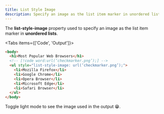 ```yaml
---
title: List Style Image
description: Specify an image as the list item marker in unordered lists using the list-style-image property.
---
```


The **list-style-image** property used to specify an image as the list item marker in **unordered lists**.

<Tabs items={['Code', 'Output']}>
<Tab value="Code">

```html
<body>
  <h1>Most Popular Web Browsers</h1>
  <!-- [!code word:url(’checkmarker.png’);] -->
  <ul style="list-style-image: url(’checkmarker.png’);">
    <li>Mozilla Firefox</li>
    <li>Google Chrome</li>
    <li>Opera Browser</li>
    <li>Microsoft Edge</li>
    <li>Safari Browser</li>
  </ul>
</body>
```

</Tab>
<Tab value="Output">

<OrderedList listStyle="" image="/guides/lists/checkmarker.png" />

</Tab>
</Tabs>

<Callout>
Toggle light mode to see the image used in the output 😁.
</Callout>
